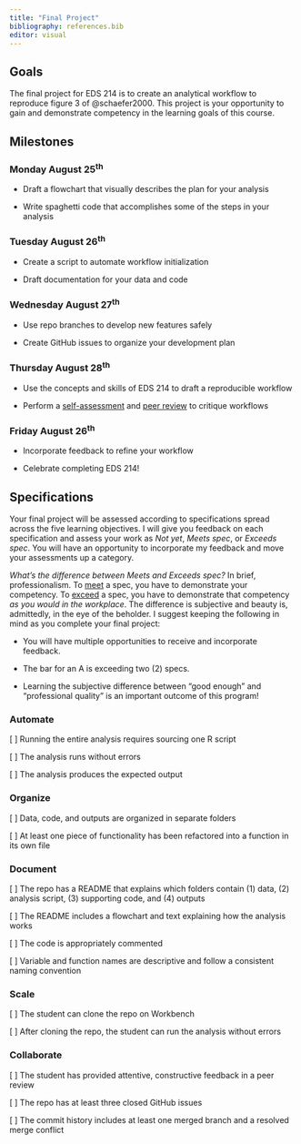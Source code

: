 ```yaml
---
title: "Final Project"
bibliography: references.bib
editor: visual
---
```


## Goals

The final project for EDS 214 is to create an analytical workflow to reproduce figure 3 of @schaefer2000. This project is your opportunity to gain and demonstrate competency in the learning goals of this course.

## Milestones

### Monday August 25^th^

-   Draft a flowchart that visually describes the plan for your analysis

-   Write spaghetti code that accomplishes some of the steps in your analysis

### Tuesday August 26^th^

-   Create a script to automate workflow initialization

-   Draft documentation for your data and code

### Wednesday August 27^th^

-   Use repo branches to develop new features safely

-   Create GitHub issues to organize your development plan

### Thursday August 28^th^

-   Use the concepts and skills of EDS 214 to draft a reproducible workflow

-   Perform a [self-assessment](final-project-self-assessment.qmd) and [peer review](final-project-peer-review.qmd) to critique workflows

### Friday August 26^th^

-   Incorporate feedback to refine your workflow

-   Celebrate completing EDS 214!

## Specifications

Your final project will be assessed according to specifications spread across the five learning objectives. I will give you feedback on each specification and assess your work as *Not yet*, *Meets spec*, or *Exceeds spec*. You will have an opportunity to incorporate my feedback and move your assessments up a category.

::: callout-note
*What's the difference between Meets and Exceeds spec?* In brief, professionalism. To [meet]{.underline} a spec, you have to demonstrate your competency. To [exceed]{.underline} a spec, you have to demonstrate that competency *as you would in the workplace*. The difference is subjective and beauty is, admittedly, in the eye of the beholder. I suggest keeping the following in mind as you complete your final project:

-   You will have multiple opportunities to receive and incorporate feedback.

-   The bar for an A is exceeding two (2) specs.

-   Learning the subjective difference between "good enough" and "professional quality" is an important outcome of this program!
:::

### Automate

\[ \] Running the entire analysis requires sourcing one R script

\[ \] The analysis runs without errors

\[ \] The analysis produces the expected output

### Organize

\[ \] Data, code, and outputs are organized in separate folders

\[ \] At least one piece of functionality has been refactored into a function in its own file

### Document

\[ \] The repo has a README that explains which folders contain (1) data, (2) analysis script, (3) supporting code, and (4) outputs

\[ \] The README includes a flowchart and text explaining how the analysis works

\[ \] The code is appropriately commented

\[ \] Variable and function names are descriptive and follow a consistent naming convention

### Scale

\[ \] The student can clone the repo on Workbench

\[ \] After cloning the repo, the student can run the analysis without errors

### Collaborate

\[ \] The student has provided attentive, constructive feedback in a peer review

\[ \] The repo has at least three closed GitHub issues

\[ \] The commit history includes at least one merged branch and a resolved merge conflict
